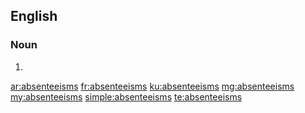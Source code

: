 ==English==

===Noun===
{{head|en|noun plural form}}

# {{plural of|absenteeism|lang=en}}

[[ar:absenteeisms]]
[[fr:absenteeisms]]
[[ku:absenteeisms]]
[[mg:absenteeisms]]
[[my:absenteeisms]]
[[simple:absenteeisms]]
[[te:absenteeisms]]